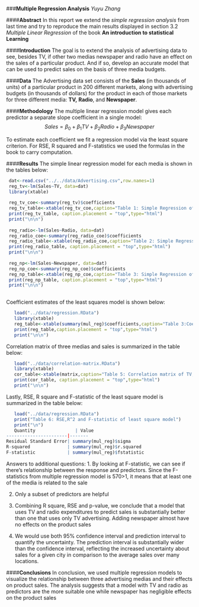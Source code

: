 ###**Multiple Regression Analysis** 
  _Yuyu Zhang_

####**Abstract**
In this report we extend the _simple regression analysis_ from last time and try to reproduce the main results displayed in section 3.2 _Multiple Linear Regression_ of the book  **An introduction to statistical Learning **

####**Introduction**
The goal is to extend the analysis of advertising data to see, besides TV, if other two medias newspaper and radio have an effect on the sales of a particular product. And if so, develop an accurate model that can be used to predict sales on the basis of three media budgets. 

####**Data**
The Advertising data set consists of the **Sales** (in thousands of units) of a particular product in 200 different
markets, along with advertising budgets (in thousands of dollars) for the product in each of those markets for
three different media: **TV,** **Radio**, and **Newspaper**.

####**Methodology**
The multiple linear regression model gives each predictor a separate slope coefficient in a single model:
       $$Sales=\beta_0+\beta_1TV+\beta_2Radio+\beta_3Newspaper$$
       
To estimate each coefficient we fit a regression model via the least square criterion.  For RSE, R squared and F-statistics we used the formulas in the book to carry computation.
  
####**Results**
The simple linear regression model for each media is shown in the tables below:
```r
 dat<-read.csv("../../data/Advertising.csv",row.names=1)
 reg_tv<-lm(Sales~TV, data=dat)
 library(xtable)
 
 reg_tv_coe<-summary(reg_tv)$coefficients
 reg_tv_table<-xtable(reg_tv_coe,caption="Table 1: Simple Regression of Sales on TV",digits=2,floating=FALSE)
 print(reg_tv_table, caption.placement = "top",type="html")
 print("\n\n")
 
 reg_radio<-lm(Sales~Radio, data=dat)
 reg_radio_coe<-summary(reg_radio_coe)$coefficients
 reg_radio_table<-xtable(reg_radio_coe,caption="Table 2: Simple Regression of Sales on Radio",digits=2,floating=FALSE)
 print(reg_radio_table, caption.placement = "top",type="html")
 print("\n\n")
 
 reg_np<-lm(Sales~Newspaper, data=dat)
 reg_np_coe<-summary(reg_np_coe)$coefficients
 reg_np_table<-xtable(reg_np_coe,caption="Table 3: Simple Regression of Sales on Newspaper",digits=2,floating=FALSE)
 print(reg_np_table, caption.placement = "top",type="html")
 print("\n\n")
 
```

Coefficient estimates of the least squares model is shown below:
```r
   load("../data/regression.RData")
   library(xtable)
   reg_table<-xtable(summary(mul_reg)$coefficients,caption="Table 3:Coefficient estimates of the least squares model",digits=4,floating=FALSE)
   print(reg_table,caption.placement = "top",type="html")
   print("\n\n")   
```
Correlation matrix of three medias and sales is summarized in the table below:
```r
   load("../data/correlation-matrix.RData")
   library(xtable)
   cor_table<-xtable(matrix,caption="Table 5: Correlation matrix of TV, radio, newspaper and sales",digits=4,floating=FALSE)
   print(cor_table, caption.placement = "top",type="html")
   print("\n\n")   
```

Lastly, RSE, R square and F-statistic of the least square model is summarized in the table below:
```r
   load("../data/regression.RData")
   print("Table 6: RSE,R^2 and F-statistic of least square model")
   print("\n")
   Quantity               | Value
-----------------------|-------
Residual Standard Error| summary(mul_reg)$sigma
R-squared              | summary(mul_reg)$r.squared
F-statistic            | summary(mul_reg)$fstatistic

```
Answers to additional questions:
1.   By looking at F-statistic, we can see if there's relationship between the response and predictors. Since the F-statistics from multiple regression model is 570>1, it means that at least one of the media is related to the sale

2.   Only a subset of predictors are helpful

3.   Combining R square, RSE and p-value, we conclude that a model that uses TV and radio expenditures to
predict sales is substantially better than one that uses only TV advertising. Adding newspaper almost have no effects on the product sales

4.  We would use both 95% confidence interval and prediction interval to quantify the uncertainty.  The prediction
interval is substantially wider than the confidence interval, reflecting the increased uncertainty about sales for a given city in comparison to the average sales over many locations.

####**Conclusions**
In conclusion,  we used multiple regression models to visualize the relationship between  three advertising medias and their effects on product sales. The analysis suggests that a model with TV and radio as predictors are the more suitable one while newspaper has negligible effects on the product sales
  
